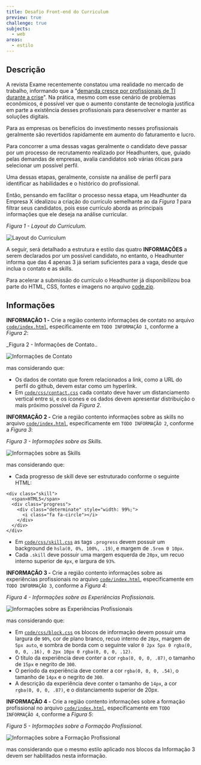 ```yaml
---
title: Desafio Front-end do Curriculum
preview: true
challenge: true
subjects:
  - web
areas:
  - estilo
---
```



## Descrição

A revista Exame recentemente constatou uma realidade no mercado de trabalho, informando que a "[demanda cresce por profissionais de TI durante a crise](https://exame.abril.com.br/carreira/demanda-cresce-por-profissionais-de-ti-durante-a-crise/)". Na prática, mesmo com esse cenário de problemas econômicos, é possível ver que o aumento constante de tecnologia justifica em parte a existência desses profissionais para desenvolver e manter as soluções digitais.

Para as empresas os benefícios do investimento nesses profissionais geralmente são revertidos rapidamente em aumento do faturamento e lucro.

Para concorrer a uma dessas vagas geralmente o candidato deve passar por um processo de recrutamento realizado por Headhunters, que, guiado pelas demandas de empresas, avalia candidatos sob várias óticas para selecionar um possível perfil.

Uma dessas etapas, geralmente, consiste na análise de perfil para identificar as habilidades e o histórico do profissional.

Então, pensando em facilitar o processo nessa etapa, um Headhunter da Empresa X idealizou a criação do currículo semelhante ao da _Figura 1_ para filtrar seus candidatos, pois esse currículo aborda as principais informações que ele deseja na análise curricular.

_Figura 1 - Layout do Curriculum._

<Image src={layout} alt="Layout do Curriculum" class="border p-4" />

A seguir, será detalhado a estrutura e estilo das quatro **INFORMAÇÕES** a serem declarados por um possível candidato, no entanto, o Headhunter informa que das 4 apenas 3 já seriam suficientes para a vaga, desde que inclua o contato e as skills.

Para acelerar a submissão do currículo o Headhunter já disponibilizou boa parte do HTML, CSS, fontes e imagens no arquivo [code.zip](https://download-directory.github.io/?url=https://github.com/ifpb/exercises/tree/main/src/pages/exercises/web-style-curriculum-vitae/_codes/css/code/).

## Informações

**INFORMAÇÃO 1 -** Crie a região contento informações de contato no arquivo [`code/index.html`](./_codes/css/code/index.html), especificamente em `TODO INFORMAÇÃO 1`, conforme a _Figura 2_:

\_Figura 2 - Informações de Contato..

<Image src={contact} alt="Informações de Contato" class="border p-4" />

mas considerando que:

- Os dados de contato que forem relacionados a link, como a URL do perfil do github, devem estar como um hyperlink.
- Em [`code/css/contact.css`](./_codes/css/code/css/contact.css) cada contato deve haver um distanciamento vertical entre si, e os ícones e os dados devem apresentar distribuição o mais próximo possível da _Figura 2_.

**INFORMAÇÃO 2 -** Crie a região contento informações sobre as skills no arquivo [`code/index.html`](./_codes/css/code/index.html), especificamente em `TODO INFORMAÇÃO 2`, conforme a _Figura 3_:

_Figura 3 - Informações sobre as Skills._

<Image src={skills} alt="Informações sobre as Skills" class="border p-4" />

mas considerando que:

- Cada progresso de skill deve ser estruturado conforme o seguinte HTML:

```
<div class="skill">
  <span>HTML5</span>
  <div class="progress">
    <div class="determinate" style="width: 99%;">
      <i class="fa fa-circle"></i>
    </div>
  </div>
</div>
```

- Em [`code/css/skill.css`](./_codes/css/code/css/skill.css) as tags `.progress` devem possuir um background de `hsla(0, 0%, 100%, .19)`, e margem de `.5rem 0 10px`.
- Cada `.skill` deve possuir uma margem esquerda de `20px`, um recuo interno superior de `4px`, e largura de `93%`.

**INFORMAÇÃO 3 -** Crie a região contento informações sobre as experiências profissionais no arquivo [`code/index.html`](./_codes/css/code/index.html), especificamente em `TODO INFORMAÇÃO 3`, conforme a _Figura 4_:

_Figura 4 - Informações sobre as Experiências Profissionais._

<Image
  src={experience}
  alt="Informações sobre as Experiências Profissionais"
  class="border p-4"
/>

mas considerando que:

- Em [`code/css/block.css`](./_codes/css/code/css/block.css) os blocos de informação devem possuir uma largura de `90%`, cor de plano branco, recuo interno de `20px`, margem de `5px auto`, e sombra de borda com o seguinte valor `0 2px 5px 0 rgba(0, 0, 0, .16), 0 2px 10px 0 rgba(0, 0, 0, .12)`.
- O título da experiência deve conter a cor `rgba(0, 0, 0, .87)`, o tamanho de `15px` e negrito de `300`.
- O período da experiência deve conter a cor `rgba(0, 0, 0, .54)`, o tamanho de `14px` e o negrito de `300`.
- A descrição da experiência deve conter o tamanho de `14px`, a cor `rgba(0, 0, 0, .87)`, e o distanciamento superior de 20px.

**INFORMAÇÃO 4 -** Crie a região contento informações sobre a formação profissional no arquivo [`code/index.html`](./_codes/css/code/index.html), especificamente em `TODO INFORMAÇÃO 4`, conforme a _Figura 5_:

_Figura 5 - Informações sobre a Formação Profissional._

<Image
  src={education}
  alt="Informações sobre a Formação Profissional"
  class="border p-4"
/>

mas considerando que o mesmo estilo aplicado nos blocos da Informação 3 devem ser habilitados nesta informação.
